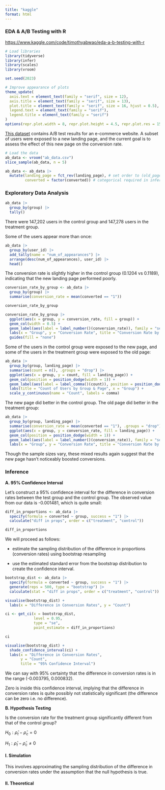 ```yaml
---
title: "kaggle"
format: html
---
```


### EDA & A/B Testing with R

<https://www.kaggle.com/code/timothyabwao/eda-a-b-testing-with-r>

```r
# Load libraries
library(tidyverse)
library(infer)
library(scales)
library(vroom)

set.seed(2023)
```

```r
# Improve appearance of plots
theme_update(
  axis.text = element_text(family = "serif", size = 12),
  axis.title = element_text(family = "serif", size = 13),
  plot.title = element_text(family = "serif", size = 16, hjust = 0.5),
  legend.text = element_text(family = "serif"),
  legend.title = element_text(family = "serif")
)
options(repr.plot.width = 8, repr.plot.height = 4.5, repr.plot.res = 150)
```

[This dataset](https://www.kaggle.com/datasets/putdejudomthai/ecommerce-ab-testing-2022-dataset1/) contains A/B test results for an e-commerce website. A subset of users were exposed to a new landing page, and the current goal is to assess the effect of this new page on the conversion rate.

```r
# Load the data
ab_data <- vroom("ab_data.csv")
slice_sample(ab_data, n = 5)
```

```r
ab_data <- ab_data |> 
  mutate(landing_page = fct_rev(landing_page), # set order to (old_page, new_page)
         converted = factor(converted)) # categorical required in infer proportion tests
```

### Exploratory Data Analysis

```r
ab_data |> 
  group_by(group) |> 
  tally()
```

There were 147,202 users in the control group and 147,278 users in the treatment group.

Some of the users appear more than once:

```r
ab_data |> 
  group_by(user_id) |> 
  add_tally(name = "num_of_appearances") |> 
  arrange(desc(num_of_appearances), user_id) |> 
  head()
```

The conversion rate is slightly higher in the control group (0.1204 vs 0.1189), indicating that the new landing page performed poorly.

```r
conversion_rate_by_group <- ab_data |> 
  group_by(group) |> 
  summarise(conversion_rate = mean(converted == "1"))

conversion_rate_by_group
```

```r
conversion_rate_by_group |> 
  ggplot(aes(x = group, y = conversion_rate, fill = group)) +
  geom_col(width = 0.5) +
  geom_label(aes(label = label_number()(conversion_rate)), family = "serif") +
  labs(x = "Group", y = "Conversion Rate", title = "Conversion Rate by Group") +
  guides(fill = "none")
```

Some of the users in the control group were exposed to the new page, and some of the users in the treatment group were exposed to the old page:

```r
ab_data |> 
  group_by(group, landing_page) |> 
  summarise(count = n(), .groups = "drop") |> 
  ggplot(aes(x = group, y = count, fill = landing_page)) +
  geom_col(position = position_dodge(width = 1)) +
  geom_label(aes(label = label_comma()(count)), position = position_dodge(width = 1), size = 3.5, family = "serif") +
  labs(title = "Count of Users by Group & Page", x = "Group") +
  scale_y_continuous(name = "Count", labels = comma)
```

The new page did better in the control group. The old page did better in the treatment group:

```r
ab_data |> 
  group_by(group, landing_page) |> 
  summarise(conversion_rate = mean(converted == "1"), .groups = "drop") |> 
  ggplot(aes(x = group, y = conversion_rate, fill = landing_page)) +
  geom_col(position = position_dodge(width = 1)) +
  geom_label(aes(label = label_number()(conversion_rate)), family = "serif", position = position_dodge(width = 1)) +
  labs(x = "Group", y = "Conversion Rate", title = "Conversion Rate by Group & Page")
```

Though the sample sizes vary, these mixed results again suggest that the new page hasn't noticeably boosted conversions.

### Inference

**A. 95% Confidence Interval**

Let's construct a 95% confidence interval for the difference in conversion rates between the test group and the control group. The observed value from our data is -0.001481, which is quite small:

```r
diff_in_proportions <- ab_data |> 
  specify(formula = converted ~ group, success = "1") |> 
  calculate("diff in props", order = c("treatment", "control"))

diff_in_proportions
```

We will proceed as follows:

- estimate the sampling distribution of the difference in proportions (conversion rates) using bootstrap resampling

- use the estimated standard error from the bootstrap distribution to create the confidence interval.

```r
bootstrap_dist <- ab_data |> 
  specify(formula = converted ~ group, success = "1") |> 
  generate(reps = 500, type = "bootstrap") |> 
  calculate(stat = "diff in props", order = c("treatment", "control"))

visualise(bootstrap_dist) +
  labs(x = "Difference in Conversion Rates", y = "Count")
```

```r
ci <- get_ci(x = bootstrap_dist, 
             level = 0.95, 
             type = "se", 
             point_estimate = diff_in_proportions)

ci
```

```r
visualise(bootstrap_dist) +
  shade_confidence_interval(ci) +
  labs(x = "Difference in Conversion Rates",
       y = "Count",
       title = "95% Confidence Interval")
```

We can say with 95% certainty that the difference in conversion rates is in the range (-0.003795, 0.000832).

Zero is inside this confidence interval, implying that the difference in conversion rates is quite possibly not statistically significant (the difference can be zero i.e. no difference).

**B. Hypothesis Testing**

Is the conversion rate for the treatment group significantly different from that of the control group?

$H_0:\hat{\rho}_t-\hat{\rho}_c=0$

$H_1:\hat{\rho}_t-\hat{\rho}_c\neq0$

#### I. Simulation

This involves approximating the sampling distribution of the difference in conversion rates under the assumption that the null hypothesis is true.



#### II. Theoretical

















